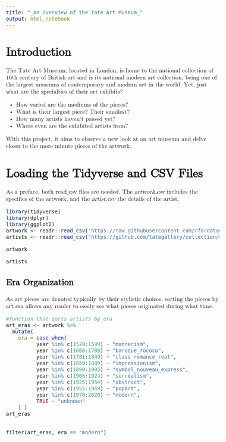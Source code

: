 ---
title: "_An Overview of the Tate Art Museum_"
output: html_notebook
---

<style type = "text/css">
  body{
  font-family: math;
  font-size: 12pt;
  }
</style>


# Introduction

The Tate Art Museum, located in London, is home to the national collection of 16th century of British art and is its national modern art collection, being one of the largest museums of contemporary and modern art in the world. Yet, just what are the specialties of their art exhibits? 
  
  * How varied are the mediums of the pieces?
  * What is their largest piece? Their smallest?
  * How many artists haven't passed yet?
  * Where even are the exhibited artists from?

With this project, it aims to observe a new look at an art museum and delve closer to the more minute pieces of the artwork.

# Loading the Tidyverse and CSV Files

As a preface, both read_csv files are needed. The _artwork.csv_ includes the specifics of the artwork, and the _artist.csv_ the details of the artist.

```{r}
library(tidyverse)
library(dplyr)
library(ggplot2)
artwork <- readr::read_csv('https://raw.githubusercontent.com/rfordatascience/tidytuesday/master/data/2021/2021-01-12/artwork.csv')
artists <- readr::read_csv("https://github.com/tategallery/collection/raw/master/artist_data.csv")
```

```{r}
artwork
```

```{r}
artists
```



## Era Organization

As art pieces are denoted typically by their stylistic choices, sorting the pieces by art era allows any reader to easily see what pieces originated during what time.

```{r}
#function that sorts artists by era
art_eras <- artwork %>%
  mutate(
    era = case_when(
          year %in% c(1520:1599) ~ "mannerism",
          year %in% c(1600:1780) ~ "baroque_rococo",
          year %in% c(1781:1849) ~ "class_romance_real",
          year %in% c(1850:1889) ~ "impressionism",
          year %in% c(1890:1905) ~ "symbol_nouveau_express",
          year %in% c(1906:1924) ~ "surrealism",
          year %in% c(1925:1954) ~ "abstract",
          year %in% c(1955:1969) ~ "popart",
          year %in% c(1970:2020) ~ "modern",
          TRUE ~ "unknown"
    ) ) 
art_eras    
   
```


```{r}
filter(art_eras, era == "modern")
```
